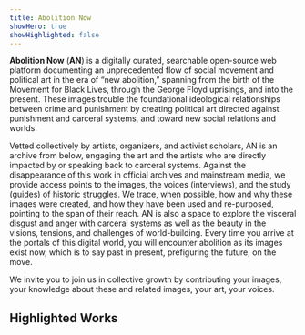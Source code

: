 ```yaml
---
title: Abolition Now
showHero: true
showHighlighted: false
---
```


**Abolition Now** (**AN**) is a digitally curated, searchable open-source web platform documenting an unprecedented flow of
social movement and political art in the era of “new abolition,” spanning from the birth of the Movement for Black
Lives, through the George Floyd uprisings, and into the present. These images trouble the foundational ideological
relationships between crime and punishment by creating political art directed against punishment and carceral systems,
and toward new social relations and worlds.

Vetted collectively by artists, organizers, and activist scholars, AN is an archive from below, engaging the art and
the artists who are directly impacted by or speaking back to carceral systems. Against the disappearance of this work
in official archives and mainstream media, we provide access points to the images, the voices (interviews), and the
study (guides) of historic struggles. We trace, when possible, how and why these images were created, and how they have
been used and re-purposed, pointing to the span of their reach. AN is also a space to explore the visceral disgust and
anger with carceral systems as well as the beauty in the visions, tensions, and challenges of world-building. Every
time you arrive at the portals of this digital world, you will encounter abolition as its images exist now, which is
to say past in present, prefiguring the future, on the move.

We invite you to join us in collective growth by contributing your images, your knowledge about these and related
images, your art, your voices.


## Highlighted Works

<Slider iiifContent="https://raw.githubusercontent.com/markpbaggett/static_iiif/main/collections/interviews-with-the-artists.json" />

<Slider iiifContent="/an/api/facet/subject/anti-colonialismindigenous-sovereignty.json" />

<Slider iiifContent="/an/api/facet/artist/ernesto-yerena-montejano.json" />

<Slider iiifContent="/an/api/facet/slogans/nodapl.json" />

<Slider iiifContent="/an/api/facet/visual-motifs/snakes.json" />

<Slider iiifContent="/an/api/facet/geography/palestine.json" />

<Slider iiifContent="/an/api/facet/medium/posters.json" />